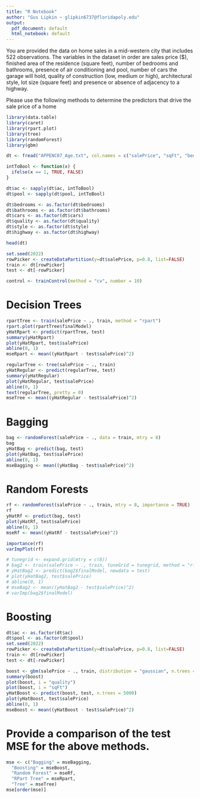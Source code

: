 ```yaml
---
title: "R Notebook"
author: "Gus Lipkin ~ glipkin6737@floridapoly.edu"
output:
  pdf_document: default
  html_notebook: default
---
```


You are provided the data on home sales in a mid-western city that includes 522 observations. The variables in the dataset in order are sales price ($), finished area of the residence (square feet), number of bedrooms and bathrooms, presence of air conditioning and pool, number of cars the garage will hold, quality of construction (low, medium or high), architectural style, lot size (square feet) and presence or absence of adjacency to a highway. 

Please use the following methods to determine the predictors that drive the sale price of a home

```r
library(data.table)
library(caret)
library(rpart.plot)
library(tree)
library(randomForest)
library(gbm)
```

```r
dt <- fread("APPENC07_Age.txt", col.names = c("salePrice", "sqFt", "bedrooms", "bathrooms", "ac", "cars", "pool", "quality", "style", "lotSize", "highway", "houseAge"))

intToBool <- function(x) {
  ifelse(x == 1, TRUE, FALSE)
}

dt$ac <- sapply(dt$ac, intToBool)
dt$pool <- sapply(dt$pool, intToBool)

dt$bedrooms <- as.factor(dt$bedrooms)
dt$bathrooms <- as.factor(dt$bathrooms)
dt$cars <- as.factor(dt$cars)
dt$quality <- as.factor(dt$quality)
dt$style <- as.factor(dt$style)
dt$highway <- as.factor(dt$highway)

head(dt)
```

```r
set.seed(2022)
rowPicker <- createDataPartition(y=dt$salePrice, p=0.8, list=FALSE)
train <- dt[rowPicker]
test <- dt[-rowPicker]

control <- trainControl(method = "cv", number = 10)
```

# Decision Trees
```r
rpartTree <- train(salePrice ~ ., train, method = "rpart")
rpart.plot(rpartTree$finalModel)
yHatRpart <- predict(rpartTree, test)
summary(yHatRpart)
plot(yHatRpart, test$salePrice)
abline(0, 1)
mseRpart <- mean((yHatRpart - test$salePrice)^2)
```

```r
regularTree <- tree(salePrice ~ ., train)
yHatRegular <- predict(regularTree, test)
summary(yHatRegular)
plot(yHatRegular, test$salePrice)
abline(0, 1)
text(regularTree, pretty = 0)
mseTree <- mean((yHatRegular - test$salePrice)^2)
```

# Bagging

```r
bag <- randomForest(salePrice ~ ., data = train, mtry = 8)
bag
yHatBag <- predict(bag, test)
plot(yHatBag, test$salePrice)
abline(0, 1)
mseBagging <- mean((yHatBag - test$salePrice)^2)
```

# Random Forests

```r
rf <- randomForest(salePrice ~ ., train, mtry = 8, importance = TRUE)
rf
yHatRf <- predict(bag, test)
plot(yHatRf, test$salePrice)
abline(0, 1)
mseRf <- mean((yHatRf - test$salePrice)^2)

importance(rf)
varImpPlot(rf)
```

```r
# tunegrid <- expand.grid(mtry = c(8))
# bag2 <- train(salePrice ~ ., train, tuneGrid = tunegrid, method = "rf", importance = TRUE)
# yHatBag2 <- predict(bag2$finalModel, newdata = test)
# plot(yHatBag2, test$salePrice)
# abline(0, 1)
# mseBag2 <- mean((yHatBag2 - test$salePrice)^2)
# varImp(bag2$finalModel)
```

# Boosting

```r
dt$ac <- as.factor(dt$ac)
dt$pool <- as.factor(dt$pool)
set.seed(2022)
rowPicker <- createDataPartition(y=dt$salePrice, p=0.8, list=FALSE)
train <- dt[rowPicker]
test <- dt[-rowPicker]

boost <- gbm(salePrice ~ ., train, distribution = "gaussian", n.trees = 5000, interaction.depth = 4)
summary(boost)
plot(boost, i = "quality")
plot(boost, i = "sqFt")
yHatBoost <- predict(boost, test, n.trees = 5000)
plot(yHatBoost, test$salePrice)
abline(0, 1)
mseBoost <- mean((yHatBoost - test$salePrice)^2)
```

# Provide a comparison of the test MSE for the above methods. 
```r
mse <- c("Bagging" = mseBagging, 
  "Boosting" = mseBoost, 
  "Random Forest" = mseRf, 
  "RPart Tree" = mseRpart,
  "Tree" = mseTree)
mse[order(mse)]
```


